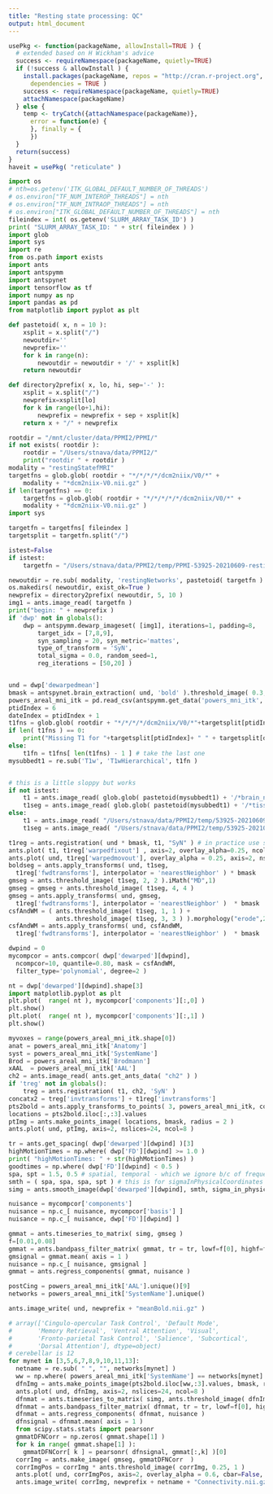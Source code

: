 ```yaml
---
title: "Resting state processing: QC"
output: html_document
---
```




```r
usePkg <- function(packageName, allowInstall=TRUE ) {
  # extended based on H Wickham's advice
  success <- requireNamespace(packageName, quietly=TRUE)
  if (!success & allowInstall ) {
    install.packages(packageName, repos = "http://cran.r-project.org",
      dependencies = TRUE )
    success <- requireNamespace(packageName, quietly=TRUE)
    attachNamespace(packageName)
  } else {
    temp <- tryCatch({attachNamespace(packageName)},
      error = function(e) {
      }, finally = {
      })
  }
  return(success)
}
haveit = usePkg( "reticulate" )
```

```python
import os
# nth=os.getenv('ITK_GLOBAL_DEFAULT_NUMBER_OF_THREADS')
# os.environ["TF_NUM_INTEROP_THREADS"] = nth
# os.environ["TF_NUM_INTRAOP_THREADS"] = nth
# os.environ["ITK_GLOBAL_DEFAULT_NUMBER_OF_THREADS"] = nth
fileindex = int( os.getenv('SLURM_ARRAY_TASK_ID') )
print( "SLURM_ARRAY_TASK_ID: " + str( fileindex ) )
import glob
import sys
import re
from os.path import exists
import ants
import antspymm
import antspynet
import tensorflow as tf
import numpy as np
import pandas as pd
from matplotlib import pyplot as plt

def pastetoid( x, n = 10 ):
    xsplit = x.split("/")
    newoutdir=''
    newprefix=''
    for k in range(n):
        newoutdir = newoutdir + '/' + xsplit[k]
    return newoutdir

def directory2prefix( x, lo, hi, sep='-' ):
    xsplit = x.split("/")
    newprefix=xsplit[lo]
    for k in range(lo+1,hi):
        newprefix = newprefix + sep + xsplit[k]
    return x + "/" + newprefix

rootdir = "/mnt/cluster/data/PPMI2/PPMI/"
if not exists( rootdir ):
    rootdir = "/Users/stnava/data/PPMI2/"
    print("rootdir " + rootdir )
modality = "restingStatefMRI"
targetfns = glob.glob( rootdir + "*/*/*/*/dcm2niix/V0/*" +
    modality + "*dcm2niix-V0.nii.gz" )
if len(targetfns) == 0:
    targetfns = glob.glob( rootdir + "*/*/*/*/*/dcm2niix/V0/*" +
    modality + "*dcm2niix-V0.nii.gz" )
import sys

targetfn = targetfns[ fileindex ]
targetsplit = targetfn.split("/")

istest=False
if istest:
    targetfn = "/Users/stnava/data/PPMI2/temp/PPMI-53925-20210609-restingStatefMRI-I1490468-dcm2niix-V0.nii.gz"

newoutdir = re.sub( modality, 'restingNetworks', pastetoid( targetfn ) )
os.makedirs( newoutdir, exist_ok=True )
newprefix = directory2prefix( newoutdir, 5, 10 )
img1 = ants.image_read( targetfn )
print("begin: " + newprefix )
if 'dwp' not in globals():
    dwp = antspymm.dewarp_imageset( [img1], iterations=1, padding=8,
        target_idx = [7,8,9],
        syn_sampling = 20, syn_metric='mattes',
        type_of_transform = 'SyN',
        total_sigma = 0.0, random_seed=1,
        reg_iterations = [50,20] )


und = dwp['dewarpedmean']
bmask = antspynet.brain_extraction( und, 'bold' ).threshold_image( 0.3, 1.0 )
powers_areal_mni_itk = pd.read_csv(antspymm.get_data('powers_mni_itk', target_extension=".csv")) # power coordinates
ptidIndex = 6
dateIndex = ptidIndex + 1
t1fns = glob.glob( rootdir + "*/*/*/*/dcm2niix/V0/*"+targetsplit[ptidIndex]+"*" + targetsplit[dateIndex] + "*T1*dcm2niix-V0.nii.gz" )
if len( t1fns ) == 0:
    print("Missing T1 for "+targetsplit[ptidIndex]+ " " + targetsplit[dateIndex] )
else:
    t1fn = t1fns[ len(t1fns) - 1 ] # take the last one
mysubbedt1 = re.sub('T1w', 'T1wHierarchical', t1fn )


# this is a little sloppy but works
if not istest:
    t1 = ants.image_read( glob.glob( pastetoid(mysubbedt1) + '/*brain_n4_dnz.nii.gz' )[0] )
    t1seg = ants.image_read( glob.glob( pastetoid(mysubbedt1) + '/*tissue_segmentation.nii.gz' )[0] )
else:
    t1 = ants.image_read( "/Users/stnava/data/PPMI2/temp/53925-20210609-T1wHierarchical-I1490466-brain_n4_dnz.nii.gz" )
    t1seg = ants.image_read( "/Users/stnava/data/PPMI2/temp/53925-20210609-T1wHierarchical-I1490466-tissue_segmentation.nii.gz" )

t1reg = ants.registration( und * bmask, t1, "SyN" ) # in practice use something different
ants.plot( t1, t1reg['warpedfixout'] , axis=2, overlay_alpha=0.25, ncol=8, nslices=24 )
ants.plot( und, t1reg['warpedmovout'], overlay_alpha = 0.25, axis=2, nslices=24, ncol=6 )
boldseg = ants.apply_transforms( und, t1seg,
  t1reg['fwdtransforms'], interpolator = 'nearestNeighbor' ) * bmask
gmseg = ants.threshold_image( t1seg, 2, 2 ).iMath("MD",1)
gmseg = gmseg + ants.threshold_image( t1seg, 4, 4 )
gmseg = ants.apply_transforms( und, gmseg,
  t1reg['fwdtransforms'], interpolator = 'nearestNeighbor' )  * bmask
csfAndWM = ( ants.threshold_image( t1seg, 1, 1 ) +
             ants.threshold_image( t1seg, 3, 3 ) ).morphology("erode",2)
csfAndWM = ants.apply_transforms( und, csfAndWM,
  t1reg['fwdtransforms'], interpolator = 'nearestNeighbor' )  * bmask

dwpind = 0
mycompcor = ants.compcor( dwp['dewarped'][dwpind],
  ncompcor=10, quantile=0.80, mask = csfAndWM,
  filter_type='polynomial', degree=2 )

nt = dwp['dewarped'][dwpind].shape[3]
import matplotlib.pyplot as plt
plt.plot(  range( nt ), mycompcor['components'][:,0] )
plt.show()
plt.plot(  range( nt ), mycompcor['components'][:,1] )
plt.show()

myvoxes = range(powers_areal_mni_itk.shape[0])
anat = powers_areal_mni_itk['Anatomy']
syst = powers_areal_mni_itk['SystemName']
Brod = powers_areal_mni_itk['Brodmann']
xAAL  = powers_areal_mni_itk['AAL']
ch2 = ants.image_read( ants.get_ants_data( "ch2" ) )
if 'treg' not in globals():
    treg = ants.registration( t1, ch2, 'SyN' )
concatx2 = treg['invtransforms'] + t1reg['invtransforms']
pts2bold = ants.apply_transforms_to_points( 3, powers_areal_mni_itk, concatx2,whichtoinvert = ( True, False, True, False ) )
locations = pts2bold.iloc[:,:3].values
ptImg = ants.make_points_image( locations, bmask, radius = 2 )
ants.plot( und, ptImg, axis=2, nslices=24, ncol=8 )

tr = ants.get_spacing( dwp['dewarped'][dwpind] )[3]
highMotionTimes = np.where( dwp['FD'][dwpind] >= 1.0 )
print( "highMotionTimes: " + str(highMotionTimes) )
goodtimes = np.where( dwp['FD'][dwpind] < 0.5 )
spa, spt = 1.5, 0.5 # spatial, temporal - which we ignore b/c of frequency filtering
smth = ( spa, spa, spa, spt ) # this is for sigmaInPhysicalCoordinates = F
simg = ants.smooth_image(dwp['dewarped'][dwpind], smth, sigma_in_physical_coordinates = False )

nuisance = mycompcor['components']
nuisance = np.c_[ nuisance, mycompcor['basis'] ]
nuisance = np.c_[ nuisance, dwp['FD'][dwpind] ]

gmmat = ants.timeseries_to_matrix( simg, gmseg )
f=[0.01,0.08]
gmmat = ants.bandpass_filter_matrix( gmmat, tr = tr, lowf=f[0], highf=f[1] ) # some would argue against this
gmsignal = gmmat.mean( axis = 1 )
nuisance = np.c_[ nuisance, gmsignal ]
gmmat = ants.regress_components( gmmat, nuisance )

postCing = powers_areal_mni_itk['AAL'].unique()[9]
networks = powers_areal_mni_itk['SystemName'].unique()

ants.image_write( und, newprefix + "meanBold.nii.gz" )

# array(['Cingulo-opercular Task Control', 'Default Mode',
#       'Memory Retrieval', 'Ventral Attention', 'Visual',
#       'Fronto-parietal Task Control', 'Salience', 'Subcortical',
#       'Dorsal Attention'], dtype=object)
# cerebellar is 12
for mynet in [3,5,6,7,8,9,10,11,13]:
  netname = re.sub( " ", "", networks[mynet] )
  ww = np.where( powers_areal_mni_itk['SystemName'] == networks[mynet] )[0]
  dfnImg = ants.make_points_image(pts2bold.iloc[ww,:3].values, bmask, radius=1).threshold_image( 1, 1400 )
  ants.plot( und, dfnImg, axis=2, nslices=24, ncol=8 )
  dfnmat = ants.timeseries_to_matrix( simg, ants.threshold_image( dfnImg * gmseg, 1, dfnImg.max() ) )
  dfnmat = ants.bandpass_filter_matrix( dfnmat, tr = tr, lowf=f[0], highf=f[1]  )
  dfnmat = ants.regress_components( dfnmat, nuisance )
  dfnsignal = dfnmat.mean( axis = 1 )
  from scipy.stats.stats import pearsonr
  gmmatDFNCorr = np.zeros( gmmat.shape[1] )
  for k in range( gmmat.shape[1] ):
    gmmatDFNCorr[ k ] = pearsonr( dfnsignal, gmmat[:,k] )[0]
  corrImg = ants.make_image( gmseg, gmmatDFNCorr  )
  corrImgPos = corrImg * ants.threshold_image( corrImg, 0.25, 1 )
  ants.plot( und, corrImgPos, axis=2, overlay_alpha = 0.6, cbar=False, nslices = 24, ncol=8, cbar_length=0.3, cbar_vertical=True )
  ants.image_write( corrImg, newprefix + netname + "Connectivity.nii.gz" )

```
